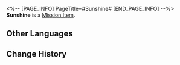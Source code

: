 <%-- [PAGE_INFO]
PageTitle=#Sunshine#
[END_PAGE_INFO] --%>
{{Item Infobox
|id          = 140118
|image       = Item Sunshine.png
|type        = Mission Item
|invCategory = Missions
|rarity      = 3
|effect      = 
|description = A lovely small red-and-yellow flower that looks like the sun.
}}
{{Description|''"Just looking at it makes you feel warm inside."''}}
'''Sunshine''' is a [[Mission Item]].

==Other Languages==
{{Other Languages
|en   = Sunshine
|zhs  = 暖阳花
|zht  = 暖陽花
|ja   = 暖陽花
|ko   = 햇살꽃
|es   = Mirasol cálido
|fr   = Rayon-de-soleil
|ru   = Солнечник
|th   = Sunshine
|vi   = Hoa Nắng Ấm
|de   = Sonnenschein
|id   = Sunshine
|pt   = Luz-Do-Sol
}}

==Change History==
{{Change History|1.0}}